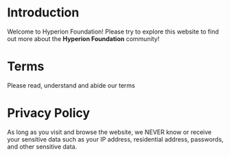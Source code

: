 # Introduction
Welcome to Hyperion Foundation! Please try to explore this website to find out more about the **Hyperion Foundation** community!

# Terms
Please read, understand and abide our terms

# Privacy Policy
As long as you visit and browse the website, we NEVER know or receive your sensitive data such as your IP address, residential address, passwords, and other sensitive data.
